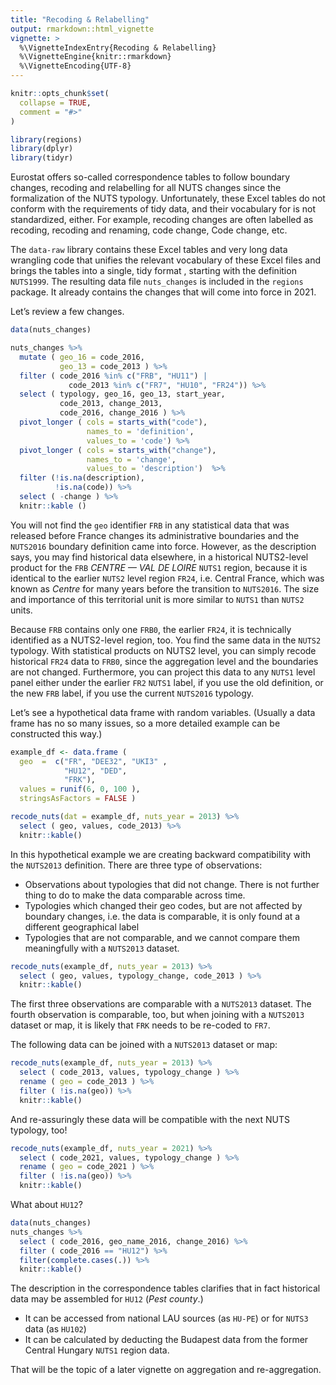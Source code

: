 ---
title: "Recoding & Relabelling"
output: rmarkdown::html_vignette
vignette: >
  %\VignetteIndexEntry{Recoding & Relabelling}
  %\VignetteEngine{knitr::rmarkdown}
  %\VignetteEncoding{UTF-8}
---

```{r, include = FALSE}
knitr::opts_chunk$set(
  collapse = TRUE,
  comment = "#>"
)
```

```{r setup, message=FALSE, warnings=FALSE}
library(regions)
library(dplyr)
library(tidyr)
```

Eurostat offers so-called correspondence tables to follow boundary changes, recoding and relabelling for all NUTS changes since the formalization of the NUTS typology.  Unfortunately, these Excel tables do not conform with the requirements of tidy data, and their vocabulary for is not standardized, either.  For example, recoding changes are often labelled as recoding, recoding and renaming, code change, Code change, etc.

The `data-raw` library contains these Excel tables and very long data wrangling code that unifies the relevant vocabulary of these Excel files and brings the tables into a single, tidy format , starting with the definition `NUTS1999`.  The resulting data file `nuts_changes` is included in the `regions` package. It already contains the changes that will come into force in 2021.

Let's review a few changes.  

```{r changes, results='asis'}
data(nuts_changes)

nuts_changes %>%
  mutate ( geo_16 = code_2016, 
           geo_13 = code_2013 ) %>%
  filter ( code_2016 %in% c("FRB", "HU11") | 
             code_2013 %in% c("FR7", "HU10", "FR24")) %>%
  select ( typology, geo_16, geo_13, start_year,
           code_2013, change_2013,
           code_2016, change_2016 ) %>%
  pivot_longer ( cols = starts_with("code"), 
                 names_to = 'definition', 
                 values_to = 'code') %>%
  pivot_longer ( cols = starts_with("change"), 
                 names_to = 'change', 
                 values_to = 'description')  %>%
  filter (!is.na(description), 
          !is.na(code)) %>%
  select ( -change ) %>%
  knitr::kable ()
```

You will not find the `geo` identifier `FRB` in any statistical data that was released before France changes its administrative boundaries and the `NUTS2016` boundary definition came into force.  However, as the description says, you may find historical data elsewhere, in a historical NUTS2-level product for the `FRB` _CENTRE — VAL DE LOIRE_ `NUTS1` region, because it is identical to the earlier `NUTS2` level region `FR24`, i.e. Central France, which was known as _Centre_ for many years before the transition to `NUTS2016`. The size and importance of this territorial unit is more similar to `NUTS1` than `NUTS2` units.

Because `FRB` contains only one `FRB0`, the earlier `FR24`, it is technically identified as a NUTS2-level region, too.  You find the same data in the `NUTS2` typology. With statistical products on NUTS2 level, you can simply recode historical `FR24` data to `FRB0`, since the aggregation level and the boundaries are not changed. Furthermore, you can project this data to any `NUTS1` level panel either under the earlier `FR2` `NUTS1` label, if you use the old definition, or the new `FRB` label, if you use the current `NUTS2016` typology.

Let's see a hypothetical data frame with random variables. (Usually a data frame has no so many issues, so a more detailed example can be constructed this way.)

```{r recode, results='asis'}
example_df <- data.frame ( 
  geo  =  c("FR", "DEE32", "UKI3" ,
            "HU12", "DED", 
            "FRK"), 
  values = runif(6, 0, 100 ),
  stringsAsFactors = FALSE )

recode_nuts(dat = example_df, nuts_year = 2013) %>%
  select ( geo, values, code_2013) %>%
  knitr::kable()
```

In this hypothetical example we are creating backward compatibility with the `NUTS2013` definition.  There are three type of observations:

- Observations about typologies that did not change. There is not further thing to do to make the data comparable across time.
- Typologies which changed their geo codes, but are not affected by boundary changes, i.e. the data is comparable, it is only found at a different geographical label
- Typologies that are not comparable, and we cannot compare them meaningfully with a `NUTS2013` dataset.

```{r recode2013, results='asis'}
recode_nuts(example_df, nuts_year = 2013) %>%
  select ( geo, values, typology_change, code_2013 ) %>%
  knitr::kable()
```

The first three observations are comparable with a `NUTS2013` dataset.  The fourth observation is comparable, too, but when joining with a `NUTS2013` dataset or map, it is likely that `FRK` needs to be re-coded to `FR7`.

The following data can be joined with a `NUTS2013` dataset or map:

```{r changes2013, results='asis'}
recode_nuts(example_df, nuts_year = 2013) %>%
  select ( code_2013, values, typology_change ) %>%
  rename ( geo = code_2013 ) %>% 
  filter ( !is.na(geo)) %>%
  knitr::kable()
```

And re-assuringly these data will be compatible with the next NUTS typology, too! 

```{r recode2021, results='asis'}
recode_nuts(example_df, nuts_year = 2021) %>%
  select ( code_2021, values, typology_change ) %>%
  rename ( geo = code_2021 ) %>% 
  filter ( !is.na(geo)) %>%
  knitr::kable()
```

What about `HU12`?

```{r recodeHU12, results='asis'}
data(nuts_changes) 
nuts_changes %>% 
  select ( code_2016, geo_name_2016, change_2016) %>%
  filter ( code_2016 == "HU12") %>%
  filter(complete.cases(.)) %>%
  knitr::kable()
```


The description in the correspondence tables clarifies that in fact historical data may be assembled for `HU12` (*Pest county*.) 

- It can be accessed from national LAU sources (as `HU-PE`) or for `NUTS3` data (as `HU102`)
- It can be calculated by deducting the Budapest data from the former Central Hungary `NUTS1` region data.

That will be the topic of a later vignette on aggregation and re-aggregation.